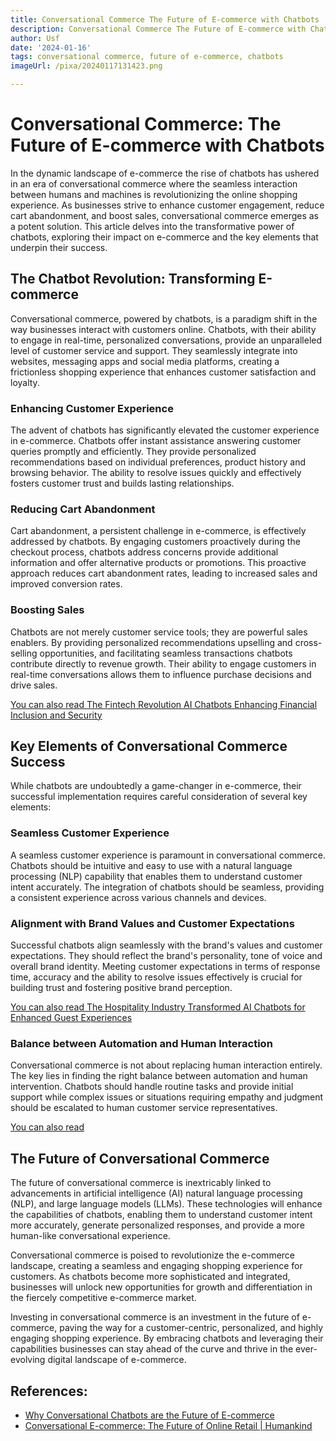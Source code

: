 ```yaml
---
title: Conversational Commerce The Future of E-commerce with Chatbots
description: Conversational Commerce The Future of E-commerce with Chatbots
author: Usf
date: '2024-01-16'
tags: conversational commerce, future of e-commerce, chatbots
imageUrl: /pixa/20240117131423.png

---
```

# Conversational Commerce: The  Future of E-commerce with Chatbots

In the dynamic landscape of e-commerce the rise of chatbots has ushered in an era of conversational commerce where the seamless interaction between humans  and machines is revolutionizing the online shopping experience. As businesses strive to enhance customer engagement, reduce cart abandonment, and boost sales, conversational commerce emerges  as a potent solution. This article delves into the  transformative power of chatbots, exploring their impact on e-commerce and the key elements that underpin their success.

## The Chatbot Revolution: Transforming E-commerce

Conversational commerce, powered by chatbots, is a paradigm shift in the way  businesses interact with customers online.  Chatbots, with their ability to engage in real-time, personalized conversations, provide an unparalleled level  of customer  service and support. They seamlessly integrate into websites,  messaging  apps and social media platforms, creating a frictionless shopping experience that enhances customer  satisfaction and loyalty.

###  Enhancing Customer Experience

The advent of chatbots has significantly elevated the customer  experience in e-commerce. Chatbots offer instant  assistance  answering customer queries promptly and efficiently.  They  provide personalized recommendations based on  individual preferences, product history and browsing behavior. The ability to resolve issues quickly and effectively fosters customer trust and  builds lasting relationships.

### Reducing Cart Abandonment

Cart abandonment, a persistent challenge in e-commerce,  is effectively addressed  by chatbots. By engaging customers proactively during the checkout process, chatbots address concerns provide additional information  and offer alternative products or promotions. This proactive  approach reduces cart abandonment rates, leading to increased sales and improved conversion  rates.

###  Boosting Sales

Chatbots are not  merely  customer service tools; they are powerful sales enablers. By providing personalized recommendations upselling and cross-selling opportunities, and facilitating seamless  transactions chatbots contribute directly to  revenue growth. Their ability to  engage customers in real-time conversations allows them to  influence purchase decisions and drive sales.

[You can also read The Fintech Revolution AI Chatbots Enhancing Financial Inclusion and Security](The%20Fintech%20Revolution%20AI%20Chatbots%20Enhancing%20Financial%20Inclusion%20and%20Security)


## Key Elements of Conversational Commerce  Success

While chatbots are undoubtedly a game-changer in e-commerce, their successful implementation requires careful consideration of several key elements:

###  Seamless Customer Experience

A seamless customer experience is paramount in conversational commerce. Chatbots should be intuitive and easy to use with a  natural language processing  (NLP) capability  that enables them to understand customer intent accurately. The integration of chatbots should be seamless, providing a  consistent experience  across various channels and devices.

### Alignment with  Brand Values and Customer  Expectations

Successful chatbots align seamlessly with the brand's values and customer expectations. They should reflect the  brand's  personality, tone  of voice and overall brand identity. Meeting customer expectations  in terms of response time, accuracy and the ability to resolve issues  effectively is crucial for building trust and fostering positive brand perception.

[You can  also read The  Hospitality Industry Transformed AI Chatbots for Enhanced Guest Experiences](The%20Hospitality%20Industry%20Transformed%20AI%20Chatbots%20for%20Enhanced%20Guest%20Experiences)


### Balance between Automation and Human Interaction

Conversational commerce is not about replacing human interaction entirely. The key lies in finding the right balance between automation and human  intervention. Chatbots should handle routine tasks and provide initial support  while complex issues or situations requiring empathy and judgment should be escalated to human customer service representatives.

[You can also read ]()


## The Future of Conversational Commerce

The future of conversational commerce is inextricably linked to advancements in  artificial  intelligence (AI) natural language processing (NLP), and large language  models (LLMs). These technologies will enhance the  capabilities of chatbots, enabling them to understand customer intent more accurately, generate personalized responses, and  provide a more  human-like conversational experience.

Conversational commerce  is poised to revolutionize the e-commerce landscape, creating a seamless and engaging shopping experience for customers. As chatbots  become more  sophisticated  and integrated, businesses will unlock new opportunities for growth and differentiation  in the fiercely competitive e-commerce market.

Investing in conversational commerce is an investment in the future of e-commerce, paving the way for a customer-centric, personalized, and highly engaging  shopping experience. By embracing chatbots and leveraging their capabilities businesses can  stay  ahead of the curve and thrive in the ever-evolving digital landscape  of e-commerce.

## References:
- [Why Conversational Chatbots are the Future of E-commerce](https://www.tadigital.com/insights/perspectives/why-conversational-chatbots-are-future-ecommerce)
- [Conversational E-commerce: The Future of Online Retail | Humankind](https://www.gethumankind.com/resources/conversational-e-commerce-the-future-of-online-retail)
